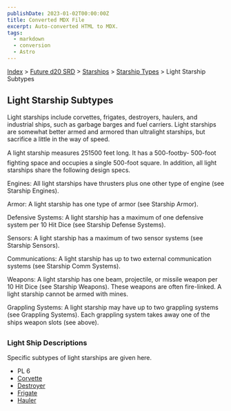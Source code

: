 ```yaml
---
publishDate: 2023-01-02T00:00:00Z
title: Converted MDX File
excerpt: Auto-converted HTML to MDX.
tags:
  - markdown
  - conversion
  - Astro
---
```






[Index](-index) > [Future d20 SRD](future-d20-srd-index) > [Starships](future-d20-srd-starships-index) > [Starship Types](future-d20-srd-starships-starship-types-index) > Light Starship Subtypes




## Light Starship Subtypes


Light starships include corvettes, frigates, destroyers, haulers, and industrial ships, such as garbage barges and fuel carriers. Light starships are somewhat better armed and armored than ultralight starships, but sacrifice a little in the way of speed.


A light starship measures 251500 feet long. It has a 500-footby- 500-foot fighting space and occupies a single 500-foot square. In addition, all light starships share the following design specs.


Engines: All light starships have thrusters plus one other type of engine (see Starship Engines).


Armor: A light starship has one type of armor (see Starship Armor).


Defensive Systems: A light starship has a maximum of one defensive system per 10 Hit Dice (see Starship Defense Systems).


Sensors: A light starship has a maximum of two sensor systems (see Starship Sensors).


Communications: A light starship has up to two external communication systems (see Starship Comm Systems).


Weapons: A light starship has one beam, projectile, or missile weapon per 10 Hit Dice (see Starship Weapons). These weapons are often fire-linked. A light starship cannot be armed with mines.


Grappling Systems: A light starship may have up to two grappling systems (see Grappling Systems). Each grappling
system takes away one of the ships weapon slots (see above).


### Light Ship Descriptions


Specific subtypes of light starships are given here.


- PL 6
- [Corvette](future-d20-srd-starships-starship-types-light-starship-subtypes-corvette)
- [Destroyer](future-d20-srd-starships-starship-types-light-starship-subtypes-destroyer)
- [Frigate](future-d20-srd-starships-starship-types-light-starship-subtypes-frigate)
- [Hauler](future-d20-srd-starships-starship-types-light-starship-subtypes-hauler)



